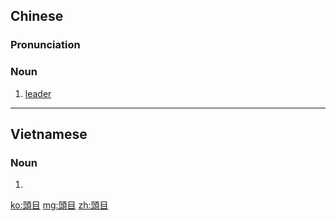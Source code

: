 {{also|头目}}
==Chinese==
{{zh-forms|s=头目}}

===Pronunciation===
{{zh-pron
|m=tóumù
|h=pfs=thèu-muk
|mn=thâu-ba̍k
|cat=n
}}

===Noun===
{{zh-noun}}

# {{lb|zh|archaic}} [[leader]]

----

==Vietnamese==
{{vi-hantutab}}

===Noun===
{{vi-hantu}}

# {{han tu form of|đầu mục}}

[[ko:頭目]]
[[mg:頭目]]
[[zh:頭目]]